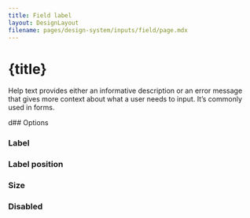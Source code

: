 ```yaml
---
title: Field label
layout: DesignLayout
filename: pages/design-system/inputs/field/page.mdx
---
```



# {title}

Help text provides either an informative description or an error message that gives more context about what a user needs to input. It’s commonly used in forms.


<MainView />


<div style={{ display: "flex", justifyContent: "flex-start", gap: 30, padding: "30px 0"}}>
    <UIComponentLink link="/pages/ui-component/field/" />
</div>

d## Options 

### Label

<OptionsView />

### Label position

<LabelPositionView />


### Size

<SizeView />



### Disabled

<DisabledView />

